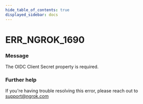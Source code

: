 ```yaml
---
hide_table_of_contents: true
displayed_sidebar: docs
---
```



# ERR_NGROK_1690

### Message

The OIDC Client Secret property is required.

<ErrorDetails error="err_ngrok_1690" />

### Further help

If you're having trouble resolving this error, please reach out to [support@ngrok.com](mailto:support@ngrok.com?subject=Help%20with%20ERR_NGROK_1690)
